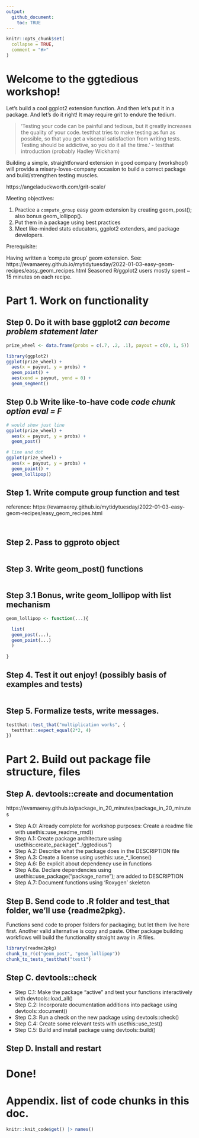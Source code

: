 ```yaml
---
output: 
  github_document:
    toc: TRUE
---
```


<!-- README.md is generated from README.Rmd. Please edit that file -->

```r
knitr::opts_chunk$set(
  collapse = TRUE,
  comment = "#>"
)
```

# Welcome to the ggtedious workshop!

<!-- badges: start -->
<!-- badges: end -->

Let's build a cool ggplot2 extension function.  And then let's put it in a package. And let's do it right!  It may require grit to endure the tedium.

> 'Testing your code can be painful and tedious, but it greatly increases the quality of your code. testthat tries to make testing as fun as possible, so that you get a visceral satisfaction from writing tests. Testing should be addictive, so you do it all the time.'  - testthat introduction (probably Hadley Wickham)

Building a simple, straightforward extension in good company (workshop!) will provide a misery-loves-company occasion to build a correct package and build/strengthen testing muscles. 

https://angeladuckworth.com/grit-scale/

Meeting objectives:

<!-- 0. My pre-step: Figure out what best practices for ggplot2 extension packages and testing are; and/or figure out some experts to ask for help. -->

1. Practice a `compute_group` easy geom extension by creating geom_post(); also bonus geom_lollipop().
2. Put them in a package using best practices
3. Meet like-minded stats educators, ggplot2 extenders, and package developers. 

Prerequisite:

Having written a 'compute group' geom extension.  See:
https://evamaerey.github.io/mytidytuesday/2022-01-03-easy-geom-recipes/easy_geom_recipes.html  Seasoned R/ggplot2 users mostly spent ~ 15 minutes on each recipe.


# Part 1. Work on functionality

## Step 0. Do it with base ggplot2 *can become problem statement later*

```r
prize_wheel <- data.frame(probs = c(.7, .2, .1), payout = c(0, 1, 5))

library(ggplot2)
ggplot(prize_wheel) + 
  aes(x = payout, y = probs) + 
  geom_point() + 
  aes(xend = payout, yend = 0) + 
  geom_segment()

```

## Step 0.b Write like-to-have code *code chunk option eval = F*

```r
# would show just line
ggplot(prize_wheel) + 
  aes(x = payout, y = probs) + 
  geom_post()

# line and dot
ggplot(prize_wheel) + 
  aes(x = payout, y = probs) + 
  geom_point() + 
  geom_lollipop()
```


## Step 1. Write compute group function and test

reference: https://evamaerey.github.io/mytidytuesday/2022-01-03-easy-geom-recipes/easy_geom_recipes.html

```r

```



```r


```

## Step 2. Pass to ggproto object

```r


```

## Step 3. Write geom_post() functions

```r


```

## Step 3.1 Bonus, write geom_lollipop with list mechanism

```r
geom_lollipop <- function(...){

  list(  
  geom_post(...),
  geom_point(...)
  )
  
}


```

## Step 4. Test it out enjoy! (possibly basis of examples and tests)

```r


```

## Step 5. Formalize tests, write messages.

```r
testthat::test_that("multiplication works", {
  testthat::expect_equal(2*2, 4)
})
```

# Part 2.  Build out package file structure, files

## Step A. devtools::create and documentation

https://evamaerey.github.io/package_in_20_minutes/package_in_20_minutes

- Step A.0: Already complete for workshop purposes: Create a readme file with usethis::use_readme_rmd()
- Step A.1: Create package architecture using usethis::create_package("../ggtedious")
- Step A.2: Describe what the package does in the DESCRIPTION file
- Step A.3: Create a license using usethis::use_*_license()
- Step A.6: Be explicit about dependency use in functions
- Step A.6a. Declare dependencies using usethis::use_package(“package_name”); are added to DESCRIPTION
- Step A.7: Document functions using ‘Roxygen’ skeleton


## Step B. Send code to .R folder and test_that folder, we'll use {readme2pkg}.

Functions send code to proper folders for packaging; but let them live here first.  Another valid alternative is copy and paste.  Other package building workflows will build the functionality straight away in .R files.

```r
library(readme2pkg)
chunk_to_r(c("geom_post", "geom_lollipop"))
chunk_to_tests_testthat("test1")
```

## Step C. devtools::check

- Step C.1: Make the package “active” and test your functions interactively with devtools::load_all()
- Step C.2: Incorporate documentation additions into package using devtools::document()
- Step C.3: Run a check on the new package using devtools::check()
- Step C.4: Create some relevant tests with usethis::use_test()
- Step C.5: Build and install package using devtools::build()

## Step D. Install and restart

# Done! 

# Appendix. list of code chunks in this doc.

```r
knitr::knit_code$get() |> names()
```
